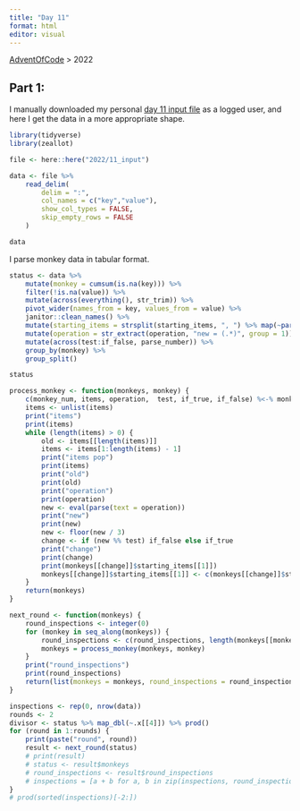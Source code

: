 ```yaml
---
title: "Day 11"
format: html
editor: visual
---
```


[AdventOfCode](https://jrosell.github.io/AdventOfCode/) \> 2022

## Part 1:

I manually downloaded my personal [day 11 input file](https://adventofcode.com/2022/day/11) as a logged user, and here I get the data in a more appropriate shape.

```r
library(tidyverse)
library(zeallot)

file <- here::here("2022/11_input")

data <- file %>%
    read_delim(
        delim = ":",
        col_names = c("key","value"),
        show_col_types = FALSE,
        skip_empty_rows = FALSE
    ) 

data
```

I parse monkey data in tabular format.

```r
status <- data %>%
    mutate(monkey = cumsum(is.na(key))) %>% 
    filter(!is.na(value)) %>%
    mutate(across(everything(), str_trim)) %>% 
    pivot_wider(names_from = key, values_from = value) %>% 
    janitor::clean_names() %>% 
    mutate(starting_items = strsplit(starting_items, ", ") %>% map(~parse_integer(.x))) %>% 
    mutate(operation = str_extract(operation, "new = (.*)", group = 1)) %>% 
    mutate(across(test:if_false, parse_number)) %>% 
    group_by(monkey) %>% 
    group_split()

status
```

```r
process_monkey <- function(monkeys, monkey) {
    c(monkey_num, items, operation,  test, if_true, if_false) %<-% monkeys[monkey][[1]]
    items <- unlist(items)
    print("items")
    print(items)
    while (length(items) > 0) {
        old <- items[[length(items)]]
        items <- items[1:length(items) - 1]
        print("items pop")
        print(items)
        print("old")
        print(old)
        print("operation")
        print(operation)
        new <- eval(parse(text = operation))
        print("new")
        print(new)
        new <- floor(new / 3)
        change <- if (new %% test) if_false else if_true
        print("change")
        print(change)
        print(monkeys[[change]]$starting_items[[1]])
        monkeys[[change]]$starting_items[[1]] <- c(monkeys[[change]]$starting_items[[1]], new)
    }
    return(monkeys)
}

next_round <- function(monkeys) {
    round_inspections <- integer(0)
    for (monkey in seq_along(monkeys)) {
        round_inspections <- c(round_inspections, length(monkeys[[monkey]]$starting_items[[1]]))
        monkeys = process_monkey(monkeys, monkey)
    }
    print("round_inspections")
    print(round_inspections)
    return(list(monkeys = monkeys, round_inspections = round_inspections))
}

inspections <- rep(0, nrow(data))
rounds <- 2
divisor <- status %>% map_dbl(~.x[[4]]) %>% prod()
for (round in 1:rounds) {
    print(paste("round", round))
    result <- next_round(status)
    # print(result)
    # status <- result$monkeys
    # round_inspections <- result$round_inspections
    # inspections = [a + b for a, b in zip(inspections, round_inspections)]
}
# prod(sorted(inspections)[-2:])
```



